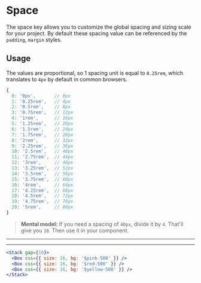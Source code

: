 
# Space

The space key allows you to customize the global spacing and sizing scale for your project. By default these spacing value can be referenced by the `padding`, `margin` styles.

## Usage

The values are proportional, so 1 spacing unit is equal to
`0.25rem`, which translates to `4px` by default in common browsers.

```js
{
  0: '0px',       // 0px
  1: '0.25rem',   // 4px
  2: '0.5rem',    // 8px
  3: '0.75rem',   // 12px
  4: '1rem',      // 16px
  5: '1.25rem',   // 20px
  6: '1.5rem',    // 24px
  7: '1.75rem',   // 28px
  8: '2rem',      // 32px
  9: '2.25rem',   // 36px
  10: '2.5rem',   // 40px
  11: '2.75rem',  // 44px
  12: '3rem',     // 48px
  13: '3.25rem',  // 52px
  14: '3.5rem',   // 56px
  15: '3.75rem',  // 60px
  16: '4rem',     // 64px
  17: '4.25rem',  // 68px
  18: '4.5rem',   // 72px
  19: '4.75rem',  // 76px
  20: '5rem',     // 80px
}
```

> **Mental model:** If you need a spacing of `40px`, divide it by `4`. That'll
> give you `10`. Then use it in your component.

---

<Stack gap={10}>
  <Box css={{ size: 16, bg: '$pink-500' }} />
  <Box css={{ size: 16, bg: '$red-500' }} />
  <Box css={{ size: 16, bg: '$yellow-500' }} />
</Stack>

---

```jsx
<Stack gap={10}>
  <Box css={{ size: 16, bg: '$pink-500' }} />
  <Box css={{ size: 16, bg: '$red-500' }} />
  <Box css={{ size: 16, bg: '$yellow-500' }} />
</Stack>
```
